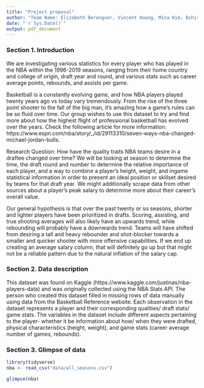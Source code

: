 ```yaml
---
title: "Project proposal"
author: "Team Name: Elizabeth Berenguer, Vincent Huang, Mina Kim, Ashir Raza"
date: "`r Sys.Date()`"
output: pdf_document
---
```


### Section 1. Introduction
We are investigating various statistics for every player who has played in the NBA within the 1996-2019 seasons, ranging from their home country and college of origin, draft year and round, and various stats such as career average points, rebounds, and assists per game. 

Basketball is a constantly evolving game, and how NBA players played twenty years ago vs today vary tremendously. From the rise of the three point shooter to the fall of the big man, it's amazing how a game's rules can be so fluid over time. Our group wishes to use this dataset to try and find more about how the highest flight of professional basketball has evolved over the years. Check the following article for more information: https://www.espn.com/nba/story/_/id/29113310/seven-ways-nba-changed-michael-jordan-bulls. 

Research Question: How have the quality traits NBA teams desire in a draftee changed over time? 
We will be looking at season to determine the time, the draft round and number to determine the relative importance of each player, and a way to combine a player's height, weight, and ingame statistical information in order to present an ideal position or skillset desired by teams for that draft year. We might additionally scrape data from other sources about a player's peak salary to determine more about their career's overall value. 

Our general hypothesis is that over the past twenty or so seasons, shorter and lighter players have been prioritized in drafts. Scoring, assisting, and true shooting averages will also likely have an upwards trend, while rebounding will probably have a downwards trend. Teams will have shifted from desiring a tall and heavy rebounder and shot-blocker towards a smaller and quicker shooter with more offensive capabilities. If we end up creating an average salary column, that will definitely go up but that might not be a reliable pattern due to the natural inflation of the salary cap. 
 

### Section 2. Data description
This dataset was found on Kaggle (https://www.kaggle.com/justinas/nba-players-data) and was originally collected using the NBA Stats API. The person who created this dataset filled in missing rows of data manually using data from the Basketball Reference website. Each observation in the dataset represents a player and their corresponding qualities/ draft stats/ game stats. The variables in the dataset include different aspects pertaining to the player- whether it be information about how/ when they were drafted, physical characteristics (height, weight), and game stats (career average number of games, rebounds). 

### Section 3. Glimpse of data 

```r
library(tidyverse)
nba <- read_csv("data/all_seasons.csv")
```

```r
glimpse(nba)
```

